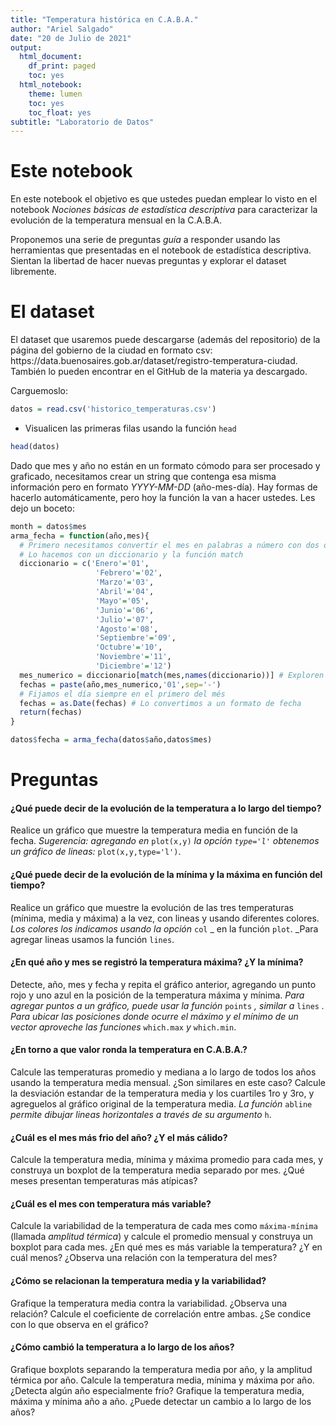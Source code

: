 ```yaml
---
title: "Temperatura histórica en C.A.B.A."
author: "Ariel Salgado"
date: "20 de Julio de 2021"
output:
  html_document:
    df_print: paged
    toc: yes
  html_notebook:
    theme: lumen
    toc: yes
    toc_float: yes
subtitle: "Laboratorio de Datos"
---
```


# Este notebook

En este notebook el objetivo es que ustedes puedan emplear lo visto en el notebook _Nociones básicas de estadística descriptiva_ para caracterizar la evolución de la temperatura mensual en la C.A.B.A. 

Proponemos una serie de preguntas _guía_ a responder usando las herramientas que presentadas en el notebook de estadística descriptiva. Sientan la libertad de hacer nuevas preguntas y explorar el dataset libremente.

# El dataset

El dataset que usaremos puede descargarse (además del repositorio) de la página del gobierno de la ciudad en formato csv: https://data.buenosaires.gob.ar/dataset/registro-temperatura-ciudad. También lo pueden encontrar en el GitHub de la materia ya descargado.

Carguemoslo:

```r
datos = read.csv('historico_temperaturas.csv')
```

* Visualicen las primeras filas usando la función `head`

```r
head(datos)
```

Dado que mes y año no están en un formato cómodo para ser procesado y graficado, necesitamos crear un string que contenga esa misma información pero en formato _YYYY-MM-DD_ (año-mes-día). Hay formas de hacerlo automáticamente, pero hoy la función la van a hacer ustedes. Les dejo un boceto:

```r
month = datos$mes
arma_fecha = function(año,mes){
  # Primero necesitamos convertir el mes en palabras a número con dos dígitos. 
  # Lo hacemos con un diccionario y la función match
  diccionario = c('Enero'='01',
                   'Febrero'='02',
                   'Marzo'='03',
                   'Abril'='04',
                   'Mayo'='05',
                   'Junio'='06',
                   'Julio'='07',
                   'Agosto'='08',
                   'Septiembre'='09',
                   'Octubre'='10',
                   'Noviembre'='11',
                   'Diciembre'='12')
  mes_numerico = diccionario[match(mes,names(diccionario))] # Exploren esto un poco en la consola para ver qué hace exactamente.
  fechas = paste(año,mes_numerico,'01',sep='-')
  # Fijamos el día siempre en el primero del més
  fechas = as.Date(fechas) # Lo convertimos a un formato de fecha
  return(fechas)
}

datos$fecha = arma_fecha(datos$año,datos$mes)
```

# Preguntas

#### ¿Qué puede decir de la evolución de la temperatura a lo largo del tiempo?

Realice un gráfico que muestre la temperatura media en función de la fecha. _Sugerencia: agregando en_ `plot(x,y)` _la opción `type='l'` obtenemos un gráfico de lineas:_ `plot(x,y,type='l')`.

#### ¿Qué puede decir de la evolución de la mínima y la máxima en función del tiempo?

Realice un gráfico que muestre la evolución de las tres temperaturas (mínima, media y máxima) a la vez, con lineas y usando diferentes colores.
_Los colores los indicamos usando la opción_ `col` _ en la función `plot`. _Para agregar lineas usamos la función `lines`.


#### ¿En qué año y mes se registró la temperatura máxima? ¿Y la mínima?

Detecte, año, mes y fecha y repita el gráfico anterior, agregando un punto rojo y uno azul en la posición de la temperatura máxima y mínima.
_Para agregar puntos a un gráfico, puede usar la función_ `points` _, similar a_ `lines` _. Para ubicar las posiciones donde ocurre el máximo y el mínimo de un vector aproveche las funciones_ `which.max` _y_ `which.min`.


#### ¿En torno a que valor ronda la temperatura en C.A.B.A.?

Calcule las temperaturas promedio y mediana a lo largo de todos los años usando la temperatura media mensual. ¿Son similares en este caso? Calcule la desviación estandar de la temperatura media y los cuartiles 1ro y 3ro, y agreguelos al gráfico original de la temperatura media. _La función_ `abline` _permite dibujar lineas horizontales a través de su argumento_ `h`.


#### ¿Cuál es el mes más frio del año? ¿Y el más cálido?

Calcule la temperatura media, mínima y máxima promedio para cada mes, y construya un boxplot de la temperatura media separado por mes. ¿Qué meses presentan temperaturas más atípicas?

#### ¿Cuál es el mes con temperatura más variable?

Calcule la variabilidad de la temperatura de cada mes como `máxima-mínima` (llamada _amplitud térmica_) y calcule el promedio mensual y construya un boxplot para cada mes. ¿En qué mes es más variable la temperatura? ¿Y en cuál menos? ¿Observa una relación con la temperatura del mes?

#### ¿Cómo se relacionan la temperatura media y la variabilidad?

Grafique la temperatura media contra la variabilidad. ¿Observa una relación? Calcule el coeficiente de correlación entre ambas. ¿Se condice con lo que observa en el gráfico?

#### ¿Cómo cambió la temperatura a lo largo de los años?

Grafique boxplots separando la temperatura media por año, y la amplitud térmica por año. Calcule la temperatura media, mínima y máxima por año. ¿Detecta algún año especialmente frío? Grafique la temperatura media, máxima y mínima año a año. ¿Puede detectar un cambio a lo largo de los años?